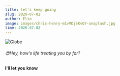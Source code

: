 ```yaml
---
title: let's keep going
slug: 2020-07-02
author: Elio
image: images/chris-henry-m1vVDjSKvQY-unsplash.jpg
time: 2020.07.02
---
```


![Globe](images/chris-henry-m1vVDjSKvQY-unsplash.jpg)

###### 😍Hey, how's life treating you by far?

#### I'll let you know
